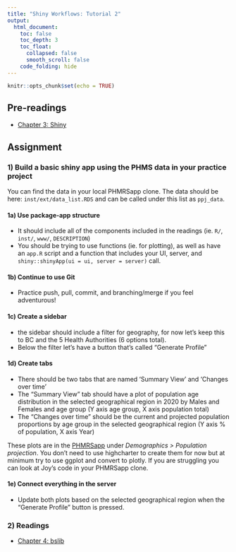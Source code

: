 ```yaml
---
title: "Shiny Workflows: Tutorial 2"
output: 
  html_document:
    toc: false
    toc_depth: 3
    toc_float:
      collapsed: false
      smooth_scroll: false
    code_folding: hide
---
```


```r
knitr::opts_chunk$set(echo = TRUE)
```

## Pre-readings

- [Chapter 3: Shiny](https://b-klaver.github.io/shinyWorkflows/shiny.html)

## Assignment

### 1) Build a basic shiny app using the PHMS data in your practice project

You can find the data in your local PHMRSapp clone. The data should be here: `inst/ext/data_list.RDS` and can be called under this list as `ppj_data`.

#### 1a) Use package-app structure

- It should include all of the components included in the readings (ie. `R/`, `inst/`, `www/`, `DESCRIPTION`)
- You should be trying to use functions (ie. for plotting), as well as have an `app.R` script and a function that includes your UI, server, and `shiny::shinyApp(ui = ui, server = server)` call.

#### 1b) Continue to use Git

- Practice push, pull, commit, and branching/merge if you feel adventurous!

#### 1c) Create a sidebar

- the sidebar should include a filter for geography, for now let's keep this to BC and the 5 Health Authorities (6 options total).
- Below the filter let's have a button that's called "Generate Profile"

#### 1d) Create tabs

- There should be two tabs that are named 'Summary View' and 'Changes over time'
- The "Summary View" tab should have a plot of population age distribution in the selected geographical region in 2020 by Males and Females and age group (Y axis age group, X axis population total)
- The "Changes over time" should be the current and projected population proportions by age group in the selected geographical region (Y axis % of population, X axis Year)

These plots are in the [PHMRSapp](https://bccdc.shinyapps.io/YjZbhQlNNlhU/) under *Demographics > Population projection*. You don't need to use highcharter to create them for now but at minimum try to use ggplot and convert to plotly. If you are struggling you can look at Joy's code in your PHMRSapp clone.

#### 1e) Connect everything in the server

- Update both plots based on the selected geographical region when the "Generate Profile" button is pressed.

### 2) Readings

- [Chapter 4: bslib](https://b-klaver.github.io/shinyWorkflows/bslib.html)
